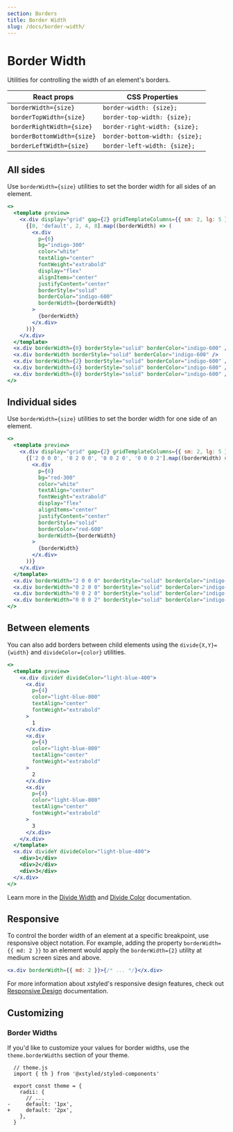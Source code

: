 ```yaml
---
section: Borders
title: Border Width
slug: /docs/border-width/
---
```


# Border Width

Utilities for controlling the width of an element's borders.

<carbon-ad />

| React props                | CSS Properties                 |
| -------------------------- | ------------------------------ |
| `borderWidth={size}`       | `border-width: {size};`        |
| `borderTopWidth={size}`    | `border-top-width: {size};`    |
| `borderRightWidth={size}`  | `border-right-width: {size};`  |
| `borderBottomWidth={size}` | `border-bottom-width: {size};` |
| `borderLeftWidth={size}`   | `border-left-width: {size};`   |

## All sides

Use `borderWidth={size}` utilities to set the border width for all sides of an element.

```jsx preview color=indigo
<>
  <template preview>
    <x.div display="grid" gap={2} gridTemplateColumns={{ sm: 2, lg: 5 }}>
      {[0, 'default', 2, 4, 8].map((borderWidth) => (
        <x.div
          p={6}
          bg="indigo-300"
          color="white"
          textAlign="center"
          fontWeight="extrabold"
          display="flex"
          alignItems="center"
          justifyContent="center"
          borderStyle="solid"
          borderColor="indigo-600"
          borderWidth={borderWidth}
        >
          {borderWidth}
        </x.div>
      ))}
    </x.div>
  </template>
  <x.div borderWidth={0} borderStyle="solid" borderColor="indigo-600" />
  <x.div borderWidth borderStyle="solid" borderColor="indigo-600" />
  <x.div borderWidth={2} borderStyle="solid" borderColor="indigo-600" />
  <x.div borderWidth={4} borderStyle="solid" borderColor="indigo-600" />
  <x.div borderWidth={8} borderStyle="solid" borderColor="indigo-600" />
</>
```

## Individual sides

Use `borderWidth={size}` utilities to set the border width for one side of an element.

```jsx preview color=red
<>
  <template preview>
    <x.div display="grid" gap={2} gridTemplateColumns={{ sm: 2, lg: 5 }}>
      {['2 0 0 0', '0 2 0 0', '0 0 2 0', '0 0 0 2'].map((borderWidth) => (
        <x.div
          p={6}
          bg="red-300"
          color="white"
          textAlign="center"
          fontWeight="extrabold"
          display="flex"
          alignItems="center"
          justifyContent="center"
          borderStyle="solid"
          borderColor="red-600"
          borderWidth={borderWidth}
        >
          {borderWidth}
        </x.div>
      ))}
    </x.div>
  </template>
  <x.div borderWidth="2 0 0 0" borderStyle="solid" borderColor="indigo-600" />
  <x.div borderWidth="0 2 0 0" borderStyle="solid" borderColor="indigo-600" />
  <x.div borderWidth="0 0 2 0" borderStyle="solid" borderColor="indigo-600" />
  <x.div borderWidth="0 0 0 2" borderStyle="solid" borderColor="indigo-600" />
</>
```

## Between elements

You can also add borders between child elements using the `divide{X,Y}={width}` and `divideColor={color}` utilities.

```jsx preview color=light-blue
<>
  <template preview>
    <x.div divideY divideColor="light-blue-400">
      <x.div
        p={4}
        color="light-blue-800"
        textAlign="center"
        fontWeight="extrabold"
      >
        1
      </x.div>
      <x.div
        p={4}
        color="light-blue-800"
        textAlign="center"
        fontWeight="extrabold"
      >
        2
      </x.div>
      <x.div
        p={4}
        color="light-blue-800"
        textAlign="center"
        fontWeight="extrabold"
      >
        3
      </x.div>
    </x.div>
  </template>
  <x.div divideY divideColor="light-blue-400">
    <div>1</div>
    <div>2</div>
    <div>3</div>
  </x.div>
</>
```

Learn more in the [Divide Width](/docs/divide-width/) and [Divide Color](/docs/divide-color/) documentation.

## Responsive

To control the border width of an element at a specific breakpoint, use responsive object notation. For example, adding the property `borderWidth={{ md: 2 }}` to an element would apply the `borderWidth={2}` utility at medium screen sizes and above.

```jsx
<x.div borderWidth={{ md: 2 }}>{/* ... */}</x.div>
```

For more information about xstyled's responsive design features, check out [Responsive Design](/docs/responsive-design/) documentation.

## Customizing

### Border Widths

If you'd like to customize your values for border widths, use the `theme.borderWidths` section of your theme.

```diffjs
  // theme.js
  import { th } from '@xstyled/styled-components'

  export const theme = {
    radii: {
      // ...
-     default: '1px',
+     default: '2px',
    },
  }
```
